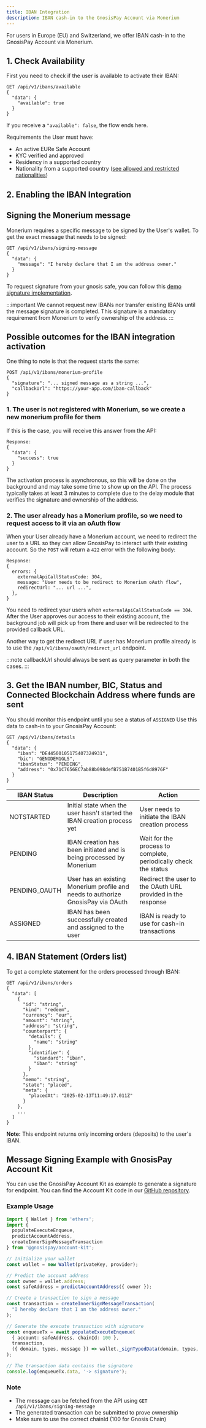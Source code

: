 ```yaml
---
title: IBAN Integration
description: IBAN cash-in to the GnosisPay Account via Monerium
---
```


For users in Europe (EU) and Switzerland, we offer IBAN cash-in to the GnosisPay Account via Monerium.

## 1. Check Availability

First you need to check if the user is available to activate their IBAN:

```tsx
GET /api/v1/ibans/available
{
  "data": {
    "available": true
  }
}
```

If you receive a `"available": false`, the flow ends here.

Requirements the User must have:

- An active EURe Safe Account
- KYC verified and approved
- Residency in a supported country
- Nationality from a supported country ([see allowed and restricted nationalities](https://help.gnosispay.com/en/articles/9795352-nationalities-allowed-and-restricted-for-the-iban-feature))

## 2. Enabling the IBAN Integration

## Signing the Monerium message

Monerium requires a specific message to be signed by the User's wallet.
To get the exact message that needs to be signed:

```tsx
GET /api/v1/ibans/signing-message
{
  "data": {
    "message": "I hereby declare that I am the address owner."
  }
}
```
To request signature from your gnosis safe, you can follow this [demo signature implementation](#message-signing-example-with-gnosispay-account-kit).

:::important
We cannot request new IBANs nor transfer existing IBANs until the message signature is completed. This signature is a mandatory requirement from Monerium to verify ownership of the address.
:::

## Possible outcomes for the IBAN integration activation

One thing to note is that the request starts the same:

```tsx
POST /api/v1/ibans/monerium-profile
{
  "signature": "... signed message as a string ...",
  "callbackUrl": "https://your-app.com/iban-callback"
}
```

### 1. The user is not registered with Monerium, so we create a new monerium profile for them

If this is the case, you will receive this answer from the API:

```tsx
Response:
{
  "data": {
    "success": true
  }
}
```
The activation process is asynchronous, so this will be done on the background and may take some time to show up on the API. The process typically takes at least 3 minutes to complete due to the delay module that verifies the signature and ownership of the address.

### 2. The user already has a Monerium profile, so we need to request access to it via an oAuth flow

When your User already have a Monerium account, we need to redirect the user to a URL so they can allow GnosisPay to interact with
their existing account. So the `POST` will return a `422` error with the following body:

```tsx
Response:
{
  errors: {
    externalApiCallStatusCode: 304,
    message: "User needs to be redirect to Monerium oAuth flow",
    redirectUrl: "... url ...",
  },
}
```

You need to redirect your users when `externalApiCallStatusCode == 304`.
After the User approves our access to their existing account, the background job will pick up from there and user will be redirected to the provided callback URL.

Another way to get the redirect URL if user has Monerium profile already is to use the `/api/v1/ibans/oauth/redirect_url` endpoint.

:::note
callbackUrl should always be sent as query parameter in both the cases.
:::


## 3. Get the IBAN number, BIC, Status and Connected Blockchain Address where funds are sent

You should monitor this endpoint until you see a status of `ASSIGNED`
Use this data to cash-in to your GnosisPay Account:
```tsx
GET /api/v1/ibans/details
{
  "data": {
    "iban": "DE44500105175407324931",
    "bic": "GENODEM1GLS",
    "ibanStatus": "PENDING",
    "address": "0x71C7656EC7ab88b098defB751B7401B5f6d8976F"
  }
}
```

| IBAN Status | Description | Action |
| ------------- | -------------- | -------------- |
| NOTSTARTED | Initial state when the user hasn't started the IBAN creation process yet | User needs to initiate the IBAN creation process |
| PENDING | IBAN creation has been initiated and is being processed by Monerium | Wait for the process to complete, periodically check the status |
| PENDING_OAUTH | User has an existing Monerium profile and needs to authorize GnosisPay via OAuth | Redirect the user to the OAuth URL provided in the response |
| ASSIGNED | IBAN has been successfully created and assigned to the user | IBAN is ready to use for cash-in transactions |


## 4. IBAN Statement (Orders list)

To get a complete statement for the orders processed through IBAN:

```tsx
GET /api/v1/ibans/orders
{
  "data": [
    {
      "id": "string",
      "kind": "redeem",
      "currency": "eur",
      "amount": "string",
      "address": "string",
      "counterpart": {
        "details": {
          "name": "string"
        },
        "identifier": {
          "standard": "iban",
          "iban": "string"
        }
      },
      "memo": "string",
      "state": "placed",
      "meta": {
        "placedAt": "2025-02-13T11:49:17.011Z"
      }
    },
    ...
  ]
}
```

**Note:** This endpoint returns only incoming orders (deposits) to the user's IBAN.

## Message Signing Example with GnosisPay Account Kit

You can use the GnosisPay Account Kit as example to generate a signature for endpoint.
You can find the Account Kit code in our [GitHub repository](https://github.com/gnosispay/account-kit/).

### Example Usage

```typescript
import { Wallet } from 'ethers';
import {
  populateExecuteEnqueue,
  predictAccountAddress,
  createInnerSignMessageTransaction
} from '@gnosispay/account-kit';

// Initialize your wallet
const wallet = new Wallet(privateKey, provider);

// Predict the account address
const owner = wallet.address;
const safeAddress = predictAccountAddress({ owner });

// Create a transaction to sign a message
const transaction = createInnerSignMessageTransaction(
  "I hereby declare that I am the address owner."
);

// Generate the execute transaction with signature
const enqueueTx = await populateExecuteEnqueue(
  { account: safeAddress, chainId: 100 },
  transaction,
  ({ domain, types, message }) => wallet._signTypedData(domain, types, message)
);

// The transaction data contains the signature
console.log(enqueueTx.data, '-> signature');
```

### Note
- The message can be fetched from the API using `GET /api/v1/ibans/signing-message`
- The generated transaction can be submitted to prove ownership
- Make sure to use the correct chainId (100 for Gnosis Chain)

